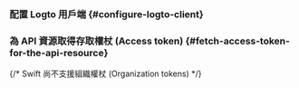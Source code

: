 

<ApiResourcesDescription />

### 配置 Logto 用戶端 \{#configure-logto-client}

<ConfigApiResources />

### 為 API 資源取得存取權杖 (Access token) \{#fetch-access-token-for-the-api-resource}

<FetchAccessTokenForApiResources />

{/* Swift 尚不支援組織權杖 (Organization tokens) */}
